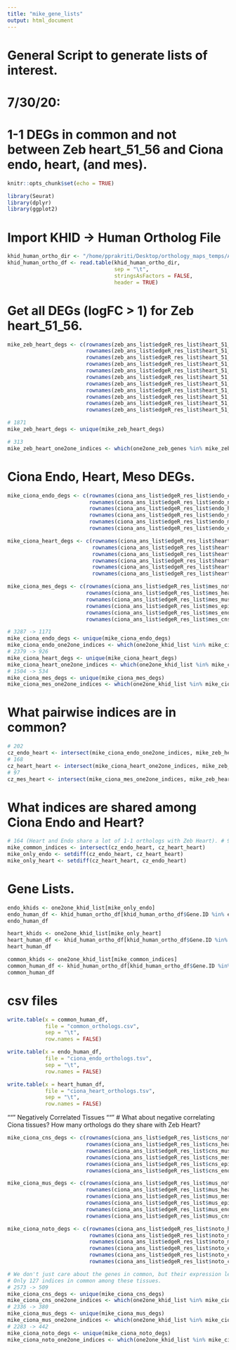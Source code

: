 ```yaml
---
title: "mike_gene_lists"
output: html_document
---
```


# General Script to generate lists of interest.
# 7/30/20: 
# 1-1 DEGs in common and not between Zeb heart_51_56 and Ciona endo, heart, (and mes). 

```r
knitr::opts_chunk$set(echo = TRUE)
```

```r
library(Seurat)
library(dplyr)
library(ggplot2)
```

# Import KHID -> Human Ortholog File
```r
khid_human_ortho_dir <- "/home/pprakriti/Desktop/orthology_maps_temps/ANISEED-Cirobu-GeneName-3bestBlastHitHuman.rnames"
khid_human_ortho_df <- read.table(khid_human_ortho_dir,
                                  sep = "\t",
                                  stringsAsFactors = FALSE,
                                  header = TRUE)
```

# Get all DEGs (logFC > 1) for Zeb heart_51_56.
```r
mike_zeb_heart_degs <- c(rownames(zeb_ans_list$edgeR_res_list$heart_51_56_noto),
                         rownames(zeb_ans_list$edgeR_res_list$heart_51_56_muscles),
                         rownames(zeb_ans_list$edgeR_res_list$heart_51_56_pec_fin_bud),
                         rownames(zeb_ans_list$edgeR_res_list$heart_51_56_panc_prim_endo),
                         rownames(zeb_ans_list$edgeR_res_list$heart_51_56_meso),
                         rownames(zeb_ans_list$edgeR_res_list$heart_51_56_leuko),
                         rownames(zeb_ans_list$edgeR_res_list$heart_51_56_diff_neus),
                         rownames(zeb_ans_list$edgeR_res_list$heart_51_56_epi_1),
                         rownames(zeb_ans_list$edgeR_res_list$heart_51_56_epi_2),
                         rownames(zeb_ans_list$edgeR_res_list$heart_51_56_heart_52),
                         rownames(zeb_ans_list$edgeR_res_list$heart_51_56_tail_spinal_cord))

# 1871 
mike_zeb_heart_degs <- unique(mike_zeb_heart_degs)

# 313
mike_zeb_heart_one2one_indices <- which(one2one_zeb_genes %in% mike_zeb_heart_degs)
```

# Ciona Endo, Heart, Meso DEGs.
```r
mike_ciona_endo_degs <- c(rownames(ciona_ans_list$edgeR_res_list$endo_cns),
                          rownames(ciona_ans_list$edgeR_res_list$endo_noto),
                          rownames(ciona_ans_list$edgeR_res_list$endo_heart),
                          rownames(ciona_ans_list$edgeR_res_list$endo_mus),
                          rownames(ciona_ans_list$edgeR_res_list$endo_mes),
                          rownames(ciona_ans_list$edgeR_res_list$endo_epi))

mike_ciona_heart_degs <- c(rownames(ciona_ans_list$edgeR_res_list$heart_noto),
                           rownames(ciona_ans_list$edgeR_res_list$heart_mus),
                           rownames(ciona_ans_list$edgeR_res_list$heart_mes),
                           rownames(ciona_ans_list$edgeR_res_list$heart_epi),
                           rownames(ciona_ans_list$edgeR_res_list$heart_endo),
                           rownames(ciona_ans_list$edgeR_res_list$heart_cns))

mike_ciona_mes_degs <- c(rownames(ciona_ans_list$edgeR_res_list$mes_noto),
                         rownames(ciona_ans_list$edgeR_res_list$mes_heart),
                         rownames(ciona_ans_list$edgeR_res_list$mes_mus),
                         rownames(ciona_ans_list$edgeR_res_list$mes_epi),
                         rownames(ciona_ans_list$edgeR_res_list$mes_endo),
                         rownames(ciona_ans_list$edgeR_res_list$mes_cns))

# 3287 -> 1171 
mike_ciona_endo_degs <- unique(mike_ciona_endo_degs)
mike_ciona_endo_one2one_indices <- which(one2one_khid_list %in% mike_ciona_endo_degs)
# 2379 -> 926 
mike_ciona_heart_degs <- unique(mike_ciona_heart_degs)
mike_ciona_heart_one2one_indices <- which(one2one_khid_list %in% mike_ciona_heart_degs)
# 1504 -> 534
mike_ciona_mes_degs <- unique(mike_ciona_mes_degs)
mike_ciona_mes_one2one_indices <- which(one2one_khid_list %in% mike_ciona_mes_degs)
```

# What pairwise indices are in common?
```r
# 202
cz_endo_heart <- intersect(mike_ciona_endo_one2one_indices, mike_zeb_heart_one2one_indices)
# 168
cz_heart_heart <- intersect(mike_ciona_heart_one2one_indices, mike_zeb_heart_one2one_indices)
# 97
cz_mes_heart <- intersect(mike_ciona_mes_one2one_indices, mike_zeb_heart_one2one_indices)
```

# What indices are shared among Ciona Endo and Heart?
```r
# 164 (Heart and Endo share a lot of 1-1 orthologs with Zeb Heart). # 93 in common among all.
mike_common_indices <- intersect(cz_endo_heart, cz_heart_heart)
mike_only_endo <- setdiff(cz_endo_heart, cz_heart_heart)
mike_only_heart <- setdiff(cz_heart_heart, cz_endo_heart)
```

# Gene Lists.
```r
endo_khids <- one2one_khid_list[mike_only_endo]
endo_human_df <- khid_human_ortho_df[khid_human_ortho_df$Gene.ID %in% endo_khids, ]
endo_human_df

heart_khids <- one2one_khid_list[mike_only_heart]
heart_human_df <- khid_human_ortho_df[khid_human_ortho_df$Gene.ID %in% heart_khids, ]
heart_human_df

common_khids <- one2one_khid_list[mike_common_indices]
common_human_df <- khid_human_ortho_df[khid_human_ortho_df$Gene.ID %in% common_khids, ]
common_human_df
```
# csv files
```r
write.table(x = common_human_df, 
            file = "common_orthologs.csv", 
            sep = "\t",
            row.names = FALSE)
```

```r
write.table(x = endo_human_df,
            file = "ciona_endo_orthologs.tsv",
            sep = "\t",
            row.names = FALSE)

write.table(x = heart_human_df,
            file = "ciona_heart_orthologs.tsv",
            sep = "\t",
            row.names = FALSE)

```
"""
Negatively Correlated Tissues
"""
# What about negative correlating Ciona tissues? How many orthologs do they share with Zeb Heart? 
```r
mike_ciona_cns_degs <- c(rownames(ciona_ans_list$edgeR_res_list$cns_noto),
                         rownames(ciona_ans_list$edgeR_res_list$cns_heart),
                         rownames(ciona_ans_list$edgeR_res_list$cns_mus),
                         rownames(ciona_ans_list$edgeR_res_list$cns_mes),
                         rownames(ciona_ans_list$edgeR_res_list$cns_epi),
                         rownames(ciona_ans_list$edgeR_res_list$cns_endo))

mike_ciona_mus_degs <- c(rownames(ciona_ans_list$edgeR_res_list$mus_noto),
                         rownames(ciona_ans_list$edgeR_res_list$mus_heart),
                         rownames(ciona_ans_list$edgeR_res_list$mus_mes),
                         rownames(ciona_ans_list$edgeR_res_list$mus_epi),
                         rownames(ciona_ans_list$edgeR_res_list$mus_endo),
                         rownames(ciona_ans_list$edgeR_res_list$mus_cns))

mike_ciona_noto_degs <- c(rownames(ciona_ans_list$edgeR_res_list$noto_heart),
                          rownames(ciona_ans_list$edgeR_res_list$noto_mus),
                          rownames(ciona_ans_list$edgeR_res_list$noto_mes),
                          rownames(ciona_ans_list$edgeR_res_list$noto_epi),
                          rownames(ciona_ans_list$edgeR_res_list$noto_endo),
                          rownames(ciona_ans_list$edgeR_res_list$noto_cns))

# We don't just care about the genes in common, but their expression levels.
# Only 127 indices in common among these tissues. 
# 2573 -> 509
mike_ciona_cns_degs <- unique(mike_ciona_cns_degs)
mike_ciona_cns_one2one_indices <- which(one2one_khid_list %in% mike_ciona_cns_degs)
# 2336 -> 380 
mike_ciona_mus_degs <- unique(mike_ciona_mus_degs)
mike_ciona_mus_one2one_indices <- which(one2one_khid_list %in% mike_ciona_mus_degs)
# 2283 -> 442
mike_ciona_noto_degs <- unique(mike_ciona_noto_degs)
mike_ciona_noto_one2one_indices <- which(one2one_khid_list %in% mike_ciona_noto_degs)

```


